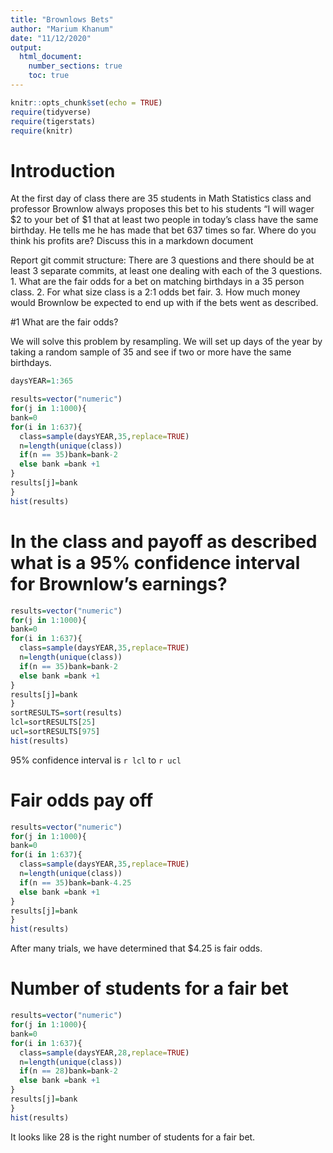 ```yaml
---
title: "Brownlows Bets"
author: "Marium Khanum"
date: "11/12/2020"
output: 
  html_document:
    number_sections: true
    toc: true
---
```


```r
knitr::opts_chunk$set(echo = TRUE)
require(tidyverse)
require(tigerstats)
require(knitr)
```


<!-- We recommend you use git branches -- create a separate branch for each major section i.e. Introduction, Methods, Results, Inferential Results, and Discussion and Conclusions - leave the YAML block untouched until the final merge where you put in your own name !-->

# Introduction

<!--In this section you explain what you are trying to show.  Where did the data come from?  What is the research or other question you are trying to answer?!-->

 At the first day of class there are 35 students in Math Statistics class and professor Brownlow always proposes this bet to his students "I will wager $2 to your bet of $1 that at least two people in today's class have  the same birthday.  He tells me he has made that bet 637 times so far. Where do you think his profits are? Discuss this in a markdown document
 
Report git commit structure:
There are 3 questions and there should be at least 3 separate commits, at least one dealing with each of the 3 questions.
1. What are the fair odds for a bet on matching birthdays in a 35 person class.
2. For what size class is a 2:1 odds bet fair.
3. How much money would Brownlow be expected to end up with if the bets went as described.
  
#1 What are the fair odds?  


<!--Decide on your methods:  In this section explain the approach you will take to attack the issue --- how will you decide on a likely estimate of professor Brownlow's earnings or losses after 637 bets. Also explain how you construct a 95% confidence interval about your estimate of his winnings !-->
We will solve this problem by resampling. We will set up days of the year by taking a random sample of 35 and see if two or more have the same birthdays.   
  
```r
daysYEAR=1:365
```

```r
results=vector("numeric")
for(j in 1:1000){ 
bank=0
for(i in 1:637){
  class=sample(daysYEAR,35,replace=TRUE)
  n=length(unique(class))
  if(n == 35)bank=bank-2
  else bank =bank +1
}
results[j]=bank
}
hist(results)
```
  
  
# In the class and payoff as described what is a 95% confidence interval for Brownlow's earnings?
    
<!--Explain and display your method of coming up with a 95% confidence interval of  professor Brownlows winnings (or losings)-->

```r
results=vector("numeric")
for(j in 1:1000){ 
bank=0
for(i in 1:637){
  class=sample(daysYEAR,35,replace=TRUE)
  n=length(unique(class))
  if(n == 35)bank=bank-2
  else bank =bank +1
}
results[j]=bank
}
sortRESULTS=sort(results)
lcl=sortRESULTS[25]
ucl=sortRESULTS[975]
hist(results)
```


95% confidence interval is `r lcl` to `r ucl`  

# Fair odds pay off  

```r
results=vector("numeric")
for(j in 1:1000){ 
bank=0
for(i in 1:637){
  class=sample(daysYEAR,35,replace=TRUE)
  n=length(unique(class))
  if(n == 35)bank=bank-4.25
  else bank =bank +1
}
results[j]=bank
}
hist(results)
```
  
After many trials, we have determined that $4.25 is fair odds.  
    

# Number of students for a fair bet

```r
results=vector("numeric")
for(j in 1:1000){ 
bank=0
for(i in 1:637){
  class=sample(daysYEAR,28,replace=TRUE)
  n=length(unique(class))
  if(n == 28)bank=bank-2
  else bank =bank +1
}
results[j]=bank
}
hist(results)
```
  
It looks like 28 is the right number of students for a fair bet.  


